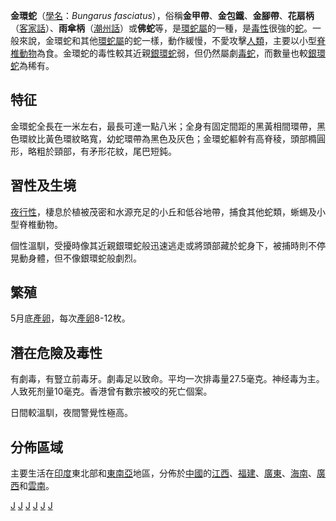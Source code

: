 {{Speciesbox 
| taxon = Bungarus fasciatus
| image = AB_054_Banded_Krait.JPG
| binomial_authority = [[Schneider|Schneider]], 1801
}}

'''金環蛇'''（[[學名|學名]]：''Bungarus fasciatus''），俗稱'''金甲帶'''、'''金包鐵'''、'''金腳帶'''、'''花扇柄'''（[[客家話|客家話]]）、'''雨傘柄'''（[[潮州話|潮州話]]）或'''佛蛇'''等，是[[環蛇屬|環蛇屬]]的一種，是[[毒性|毒性]]很強的[[蛇|蛇]]。一般來說，金環蛇和其他[[環蛇屬|環蛇屬]]的蛇一樣，動作緩慢，不愛攻擊[[人類|人類]]，主要以小型[[脊椎動物|脊椎動物]]為食。金環蛇的毒性較其近親[[銀環蛇|銀環蛇]]弱，但仍然屬劇[[毒蛇|毒蛇]]，而數量也較[[銀環蛇|銀環蛇]]為稀有。

== 特征 ==
金環蛇全長在一米左右，最長可達一點八米；全身有固定間距的黑黃相間環帶，黑色環紋比黃色環紋略寬，幼蛇環帶為黑色及灰色；金環蛇軀幹有高脊稜，頭部橢圓形，略粗於頸部，有矛形花紋，尾巴短鈍。

== 習性及生境 ==
[[夜行性|夜行性]]，棲息於植被茂密和水源充足的小丘和低谷地帶，捕食其他蛇類，蜥蜴及小型脊椎動物。

個性溫馴，受擾時像其近親銀環蛇般迅速逃走或將頭部藏於蛇身下，被捕時則不停晃動身體，但不像銀環蛇般劇烈。

== 繁殖 ==
5月底[[產卵|產卵]]，每次[[產卵|產卵]]8-12枚。

== 潛在危險及毒性 ==
有劇毒，有豎立前毒牙。劇毒足以致命。平均一次排毒量27.5毫克。神经毒为主。人致死剂量10毫克。香港曾有數宗被咬的死亡個案。

日間較溫馴，夜間警覺性極高。

== 分佈區域 ==
主要生活在[[印度|印度]]東北部和[[東南亞|東南亞]]地區，分佈於[[中國|中國]]的[[江西|江西]]、[[福建|福建]]、[[廣東|廣東]]、[[海南|海南]]、[[廣西|廣西]]和[[雲南|雲南]]。

{{taxonbar}}
[[Category:_1801年描述的动物|J]]
[[Category:环蛇属|J]]
[[Category:廣東原生物種|J]]

[[Category:中國爬行動物|J]]
[[Category:廣東動物|J]]
[[Category:香港動物|J]]
